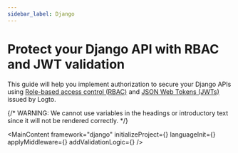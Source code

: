 ```yaml
---
sidebar_label: Django
---
```




# Protect your Django API with RBAC and JWT validation

This guide will help you implement authorization to secure your Django APIs using [Role-based access control (RBAC)](/authorization/role-based-access-control) and [JSON Web Tokens (JWTs)](https://auth.wiki/jwt) issued by Logto.

{/* WARNING: We cannot use variables in the headings or introductory text since it will not be rendered correctly. */}

<MainContent
  framework="django"
  initializeProject={<InitProject />}
  languageInit={<Init />}
  applyMiddleware={<ApplyMiddleware />}
  addValidationLogic={<AddValidationLogic framework="django" />}
/>
